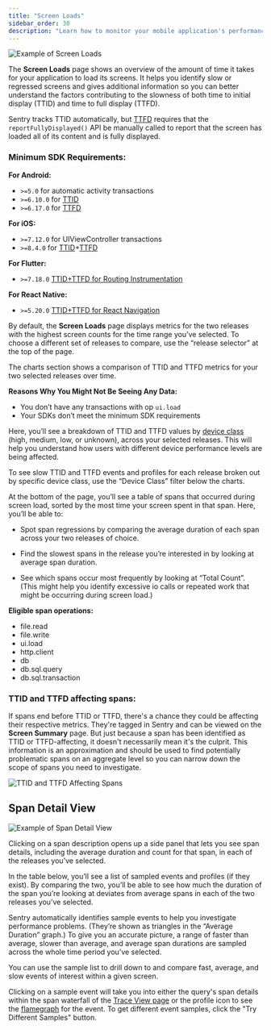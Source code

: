 ```yaml
---
title: "Screen Loads"
sidebar_order: 30
description: "Learn how to monitor your mobile application's performance by using Screen Loads to get better visibility on your application's TTID and TTFD performance."
---
```


<Include name="feature-limited-on-team-retention.mdx" />

![Example of Screen Loads](./img/screen-loads.png)

The **Screen Loads** page shows an overview of the amount of time it takes for your application to load its screens. It helps you identify slow or regressed screens and gives additional information so you can better understand the factors contributing to the slowness of both time to initial display (TTID) and time to full display (TTFD).

Sentry tracks TTID automatically, but [TTFD](/product/insights/mobile/mobile-screens/#time-to-initial-display-and-time-to-full-display) requires that the `reportFullyDisplayed()` API be manually called to report that the screen has loaded all of its content and is fully displayed.

### Minimum SDK Requirements:

**For Android:**

- `>=5.0` for automatic activity transactions
- `>=6.10.0` for [TTID](/platforms/android/tracing/instrumentation/automatic-instrumentation/#time-to-initial-display)
- `>=6.17.0` for [TTFD](/platforms/android/tracing/instrumentation/automatic-instrumentation/#time-to-full-display)

**For iOS:**

- `>=7.12.0` for UIViewController transactions
- `>=8.4.0` for [TTID](/platforms/apple/guides/ios/tracing/instrumentation/automatic-instrumentation/#time-to-initial-display)+[TTFD](/platforms/apple/guides/ios/tracing/instrumentation/automatic-instrumentation/#time-to-full-display)

**For Flutter:**

- `>=7.18.0` [TTID+TTFD for Routing Instrumentation](/platforms/flutter/integrations/routing-instrumentation/#time-to-initial-display)

**For React Native:**

- `>=5.20.0` [TTID+TTFD for React Navigation](/platforms/react-native/performance/instrumentation/time-to-display/)

By default, the **Screen Loads** page displays metrics for the two releases with the highest screen counts for the time range you’ve selected. To choose a different set of releases to compare, use the “release selector” at the top of the page.

The charts section shows a comparison of TTID and TTFD metrics for your two selected releases over time.

**Reasons Why You Might Not Be Seeing Any Data:**

- You don’t have any transactions with op `ui.load`
- Your SDKs don’t meet the minimum SDK requirements


Here, you’ll see a breakdown of TTID and TTFD values by [device class](/concepts/search/searchable-properties/#device-classification) (high, medium, low, or unknown), across your selected releases. This will help you understand how users with different device performance levels are being affected.

To see slow TTID and TTFD events and profiles for each release broken out by specific device class, use the “Device Class” filter below the charts.

At the bottom of the page, you’ll see a table of spans that occurred during screen load, sorted by the most time your screen spent in that span. Here, you’ll be able to:

- Spot span regressions by comparing the average duration of each span across your two releases of choice.

- Find the slowest spans in the release you’re interested in by looking at average span duration.

- See which spans occur most frequently by looking at “Total Count”. (This might help you identify excessive io calls or repeated work that might be occurring during screen load.)

**Eligible span operations:**

- file.read
- file.write
- ui.load
- http.client
- db
- db.sql.query
- db.sql.transaction

### TTID and TTFD affecting spans:

If spans end before TTID or TTFD, there's a chance they could be affecting their respective metrics. They're tagged in Sentry and can be viewed on the **Screen Summary** page. But just because a span has been identified as TTID or TTFD-affecting, it doesn't necessarily mean it's the culprit. This information is an approximation and should be used to find potentially problematic spans on an aggregate level so you can narrow down the scope of spans you need to investigate.

![TTID and TTFD Affecting Spans](./img/ttid-ttfd-affecting-spans.png)

## Span Detail View

![Example of Span Detail View](./img/screen-loads-span-detail.png)

Clicking on a span description opens up a side panel that lets you see span details, including the average duration and count for that span, in each of the releases you’ve selected.

In the table below, you’ll see a list of sampled events and profiles (if they exist). By comparing the two, you’ll be able to see how much the duration of the span you’re looking at deviates from average spans in each of the two releases you’ve selected.

Sentry automatically identifies sample events to help you investigate performance problems. (They’re shown as triangles in the “Average Duration” graph.) To give you an accurate picture, a range of faster than average, slower than average, and average span durations are sampled across the whole time period you’ve selected.

You can use the sample list to drill down to and compare fast, average, and slow events of interest within a given screen.

Clicking on a sample event will take you into either the query's span details within the span waterfall of the [Trace View page](/concepts/key-terms/tracing/trace-view/) or the profile icon to see the [flamegraph](/product/explore/profiling/flame-charts-graphs/) for the event. To get different event samples, click the "Try Different Samples" button.
